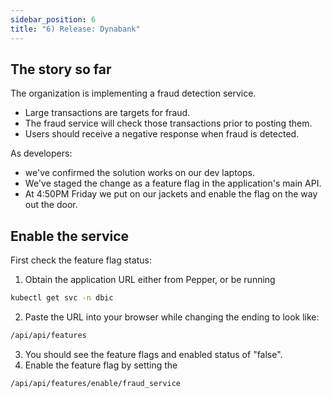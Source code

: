 ```yaml
---
sidebar_position: 6
title: "6) Release: Dynabank"
---
```


## The story so far

The organization is implementing a fraud detection service.

- Large transactions are targets for fraud.
- The fraud service will check those transactions prior to posting them.
- Users should receive a negative response when fraud is detected.

As developers:

- we've confirmed the solution works on our dev laptops.
- We've staged the change as a feature flag in the application's main API.
- At 4:50PM Friday we put on our jackets and enable the flag on the way out the door.

## Enable the service

First check the feature flag status:

1. Obtain the application URL either from Pepper, or be running

```bash
kubectl get svc -n dbic
```

2. Paste the URL into your browser while changing the ending to look like:

```bash
/api/api/features
```

3. You should see the feature flags and enabled status of "false".
4. Enable the feature flag by setting the

```bash
/api/api/features/enable/fraud_service
```

